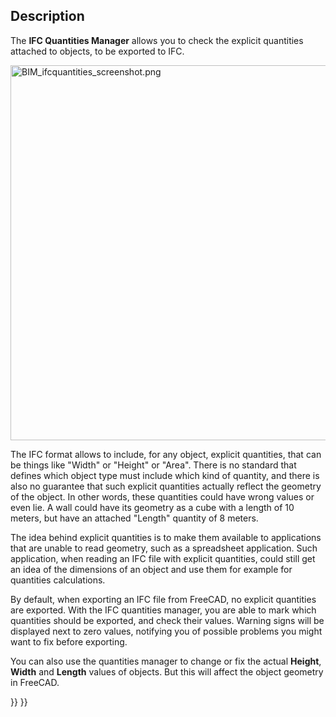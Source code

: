 <languages/>
<translate>

<!--T:9-->
{{Docnav
|[[BIM_IfcElements|IfcElements]]
|[[BIM_IfcProperties|IfcProperties]]
|[[BIM_Workbench|BIM]]
|IconL=BIM_IfcElements.svg
|IconR=BIM_IfcProperties.svg
|IconC=Workbench_BIM.svg
}}

<!--T:1-->
{{GuiCommand
|Name=BIM IfcQuantities
|MenuLocation=Manage → Manage IFC quantities...
|Workbenches=[[BIM_Workbench|BIM]]
}}

==Description== <!--T:2-->

<!--T:4-->
The '''IFC Quantities Manager''' allows you to check the explicit quantities attached to objects, to be exported to IFC.

</translate>
[[Image:BIM_ifcquantities_screenshot.png|600px]]
<translate>
<!--T:11-->
{{Caption|IFC Quantities Manager}}

<!--T:5-->
The IFC format allows to include, for any object, explicit quantities, that can be things like "Width" or "Height" or "Area". There is no standard that defines which object type must include which kind of quantity, and there is also no guarantee that such explicit quantities actually reflect the geometry of the object. In other words, these quantities could have wrong values or even lie. A wall could have its geometry as a cube with a length of 10 meters, but have an attached "Length" quantity of 8 meters.

<!--T:6-->
The idea behind explicit quantities is to make them available to applications that are unable to read geometry, such as a spreadsheet application. Such application, when reading an IFC file with explicit quantities, could still get an idea of the dimensions of an object and use them for example for quantities calculations.

<!--T:7-->
By default, when exporting an IFC file from FreeCAD, no explicit quantities are exported. With the IFC quantities manager, you are able to mark which quantities should be exported, and check their values. Warning signs will be displayed next to zero values, notifying you of possible problems you might want to fix before exporting.

<!--T:8-->
You can also use the quantities manager to change or fix the actual '''Height''', '''Width''' and '''Length''' values of objects. But this will affect the object geometry in FreeCAD.


<!--T:10-->
{{Docnav
|[[BIM_IfcElements|IfcElements]]
|[[BIM_IfcProperties|IfcProperties]]
|[[BIM_Workbench|BIM]]
|IconL=BIM_IfcElements.svg
|IconR=BIM_IfcProperties.svg
|IconC=Workbench_BIM.svg
}}

</translate>
{{BIM_Tools_navi{{#translation:}}}}
{{Userdocnavi{{#translation:}}}}